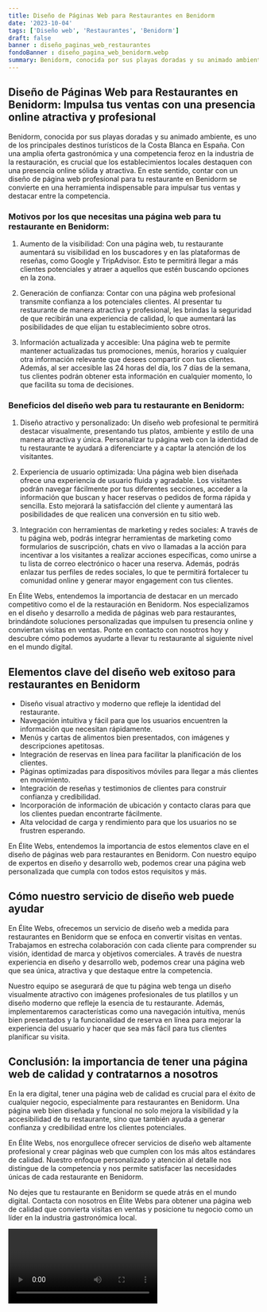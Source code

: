 ```yaml
---
title: Diseño de Páginas Web para Restaurantes en Benidorm
date: '2023-10-04'
tags: ['Diseño web', 'Restaurantes', 'Benidorm']
draft: false
banner : diseño_paginas_web_restaurantes
fondoBanner : diseño_pagina_web_benidorm.webp
summary: Benidorm, conocida por sus playas doradas y su animado ambiente, es uno de los principales destinos turísticos de la Costa Blanca en España. Con una amplia oferta gastronómica y una competencia feroz en la industria de la restauración, es crucial que los establecimientos locales destaquen con una presencia online sólida y atractiva. En este sentido, contar con un diseño de página web profesional para tu restaurante en Benidorm se convierte en una herramienta indispensable para impulsar tus ventas y destacar entre la competencia.
---
```


## Diseño de Páginas Web para Restaurantes en Benidorm: Impulsa tus ventas con una presencia online atractiva y profesional

Benidorm, conocida por sus playas doradas y su animado ambiente, es uno de los principales destinos turísticos de la Costa Blanca en España. Con una amplia oferta gastronómica y una competencia feroz en la industria de la restauración, es crucial que los establecimientos locales destaquen con una presencia online sólida y atractiva. En este sentido, contar con un diseño de página web profesional para tu restaurante en Benidorm se convierte en una herramienta indispensable para impulsar tus ventas y destacar entre la competencia.

### Motivos por los que necesitas una página web para tu restaurante en Benidorm:

1. Aumento de la visibilidad: Con una página web, tu restaurante aumentará su visibilidad en los buscadores y en las plataformas de reseñas, como Google y TripAdvisor. Esto te permitirá llegar a más clientes potenciales y atraer a aquellos que estén buscando opciones en la zona.

2. Generación de confianza: Contar con una página web profesional transmite confianza a los potenciales clientes. Al presentar tu restaurante de manera atractiva y profesional, les brindas la seguridad de que recibirán una experiencia de calidad, lo que aumentará las posibilidades de que elijan tu establecimiento sobre otros.

3. Información actualizada y accesible: Una página web te permite mantener actualizadas tus promociones, menús, horarios y cualquier otra información relevante que desees compartir con tus clientes. Además, al ser accesible las 24 horas del día, los 7 días de la semana, tus clientes podrán obtener esta información en cualquier momento, lo que facilita su toma de decisiones.

### Beneficios del diseño web para tu restaurante en Benidorm:

1. Diseño atractivo y personalizado: Un diseño web profesional te permitirá destacar visualmente, presentando tus platos, ambiente y estilo de una manera atractiva y única. Personalizar tu página web con la identidad de tu restaurante te ayudará a diferenciarte y a captar la atención de los visitantes.

2. Experiencia de usuario optimizada: Una página web bien diseñada ofrece una experiencia de usuario fluida y agradable. Los visitantes podrán navegar fácilmente por tus diferentes secciones, acceder a la información que buscan y hacer reservas o pedidos de forma rápida y sencilla. Esto mejorará la satisfacción del cliente y aumentará las posibilidades de que realicen una conversión en tu sitio web.

3. Integración con herramientas de marketing y redes sociales: A través de tu página web, podrás integrar herramientas de marketing como formularios de suscripción, chats en vivo o llamadas a la acción para incentivar a los visitantes a realizar acciones específicas, como unirse a tu lista de correo electrónico o hacer una reserva. Además, podrás enlazar tus perfiles de redes sociales, lo que te permitirá fortalecer tu comunidad online y generar mayor engagement con tus clientes.

En Élite Webs, entendemos la importancia de destacar en un mercado competitivo como el de la restauración en Benidorm. Nos especializamos en el diseño y desarrollo a medida de páginas web para restaurantes, brindándote soluciones personalizadas que impulsen tu presencia online y conviertan visitas en ventas. Ponte en contacto con nosotros hoy y descubre cómo podemos ayudarte a llevar tu restaurante al siguiente nivel en el mundo digital.

<GifSeo />

<Cta />

## Elementos clave del diseño web exitoso para restaurantes en Benidorm

- Diseño visual atractivo y moderno que refleje la identidad del restaurante.
- Navegación intuitiva y fácil para que los usuarios encuentren la información que necesitan rápidamente.
- Menús y cartas de alimentos bien presentados, con imágenes y descripciones apetitosas.
- Integración de reservas en línea para facilitar la planificación de los clientes.
- Páginas optimizadas para dispositivos móviles para llegar a más clientes en movimiento.
- Integración de reseñas y testimonios de clientes para construir confianza y credibilidad.
- Incorporación de información de ubicación y contacto claras para que los clientes puedan encontrarte fácilmente.
- Alta velocidad de carga y rendimiento para que los usuarios no se frustren esperando.

En Élite Webs, entendemos la importancia de estos elementos clave en el diseño de páginas web para restaurantes en Benidorm. Con nuestro equipo de expertos en diseño y desarrollo web, podemos crear una página web personalizada que cumpla con todos estos requisitos y más. 

## Cómo nuestro servicio de diseño web puede ayudar

En Élite Webs, ofrecemos un servicio de diseño web a medida para restaurantes en Benidorm que se enfoca en convertir visitas en ventas. Trabajamos en estrecha colaboración con cada cliente para comprender su visión, identidad de marca y objetivos comerciales. A través de nuestra experiencia en diseño y desarrollo web, podemos crear una página web que sea única, atractiva y que destaque entre la competencia. 

Nuestro equipo se asegurará de que tu página web tenga un diseño visualmente atractivo con imágenes profesionales de tus platillos y un diseño moderno que refleje la esencia de tu restaurante. Además, implementaremos características como una navegación intuitiva, menús bien presentados y la funcionalidad de reserva en línea para mejorar la experiencia del usuario y hacer que sea más fácil para tus clientes planificar su visita.

## Conclusión: la importancia de tener una página web de calidad y contratarnos a nosotros

En la era digital, tener una página web de calidad es crucial para el éxito de cualquier negocio, especialmente para restaurantes en Benidorm. Una página web bien diseñada y funcional no solo mejora la visibilidad y la accesibilidad de tu restaurante, sino que también ayuda a generar confianza y credibilidad entre los clientes potenciales.

En Élite Webs, nos enorgullece ofrecer servicios de diseño web altamente profesional y crear páginas web que cumplen con los más altos estándares de calidad. Nuestro enfoque personalizado y atención al detalle nos distingue de la competencia y nos permite satisfacer las necesidades únicas de cada restaurante en Benidorm.

No dejes que tu restaurante en Benidorm se quede atrás en el mundo digital. Contacta con nosotros en Élite Webs para obtener una página web de calidad que convierta visitas en ventas y posicione tu negocio como un líder en la industria gastronómica local.

<Video />

<CtaBot job='Restaurantes' city='Benidorm'/>

<Gmaps query='Benidorm+españa+maps' />